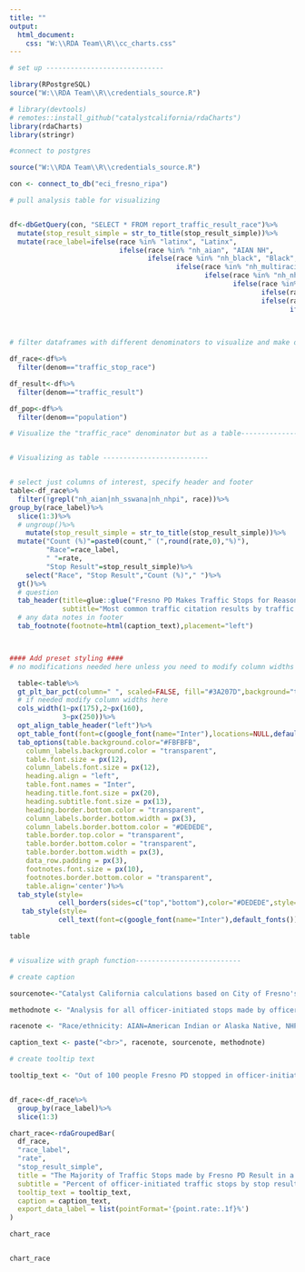 ```yaml
---
title: ""
output:
  html_document:
    css: "W:\\RDA Team\\R\\cc_charts.css"
---
```

<!-- link to Google Font -->
<link href="https://fonts.googleapis.com/css2?family=Inter:wght@100;200;300;400;500;600;700;800;900&display=swap" rel="stylesheet">

```r

# set up -----------------------------

library(RPostgreSQL)
source("W:\\RDA Team\\R\\credentials_source.R")

# library(devtools)
# remotes::install_github("catalystcalifornia/rdaCharts") 
library(rdaCharts)
library(stringr)

#connect to postgres

source("W:\\RDA Team\\R\\credentials_source.R")

con <- connect_to_db("eci_fresno_ripa")

# pull analysis table for visualizing


df<-dbGetQuery(con, "SELECT * FROM report_traffic_result_race")%>%
  mutate(stop_result_simple = str_to_title(stop_result_simple))%>%
  mutate(race_label=ifelse(race %in% "latinx", "Latinx",
                           ifelse(race %in% "nh_aian", "AIAN NH",
                                  ifelse(race %in% "nh_black", "Black",
                                         ifelse(race %in% "nh_multiracial", "Multiracial",
                                                ifelse(race %in% "nh_nhpi", "NHPI NH",
                                                       ifelse(race %in% "nh_sswana", "SSWANA NH",
                                                              ifelse(race %in% "nh_white", "White",
                                                              ifelse(race %in% "aian_aoic", "AIAN",
                                                                     ifelse(race %in% "nhpi_aoic", "NHPI",
                                                                            ifelse(race %in% "sswana_aoic","SWANA/SA",
                                                                                   ifelse(race %in% 'nh_asian', "Asian", race))))))))))))

# filter dataframes with different denominators to visualize and make decision on which embed to use for report

df_race<-df%>%
  filter(denom=="traffic_stop_race")

df_result<-df%>%
  filter(denom=="traffic_result")

df_pop<-df%>%
  filter(denom=="population")

# Visualize the "traffic_race" denominator but as a table------------------------


# Visualizing as table --------------------------


# select just columns of interest, specify header and footer
table<-df_race%>%
  filter(!grepl("nh_aian|nh_sswana|nh_nhpi", race))%>%
group_by(race_label)%>%
  slice(1:3)%>%
  # ungroup()%>%
    mutate(stop_result_simple = str_to_title(stop_result_simple))%>%
  mutate("Count (%)"=paste0(count," (",round(rate,0),"%)"),
         "Race"=race_label,
         " "=rate,
         "Stop Result"=stop_result_simple)%>%
    select("Race", "Stop Result","Count (%)"," ")%>%
  gt()%>%
  # question
  tab_header(title=glue::glue("Fresno PD Makes Traffic Stops for Reasons That Do Not Improve Safety"),
             subtitle="Most common traffic citation results by traffic stop type")%>%
  # any data notes in footer
  tab_footnote(footnote=html(caption_text),placement="left")



#### Add preset styling ####  
# no modifications needed here unless you need to modify column widths

  table<-table%>%
  gt_plt_bar_pct(column=" ", scaled=FALSE, fill="#3A207D",background="transparent")%>%
  # if needed modify column widths here
  cols_width(1~px(175),2~px(160),
             3~px(250))%>%
  opt_align_table_header("left")%>%
  opt_table_font(font=c(google_font(name="Inter"),locations=NULL,default_fonts()))%>%
  tab_options(table.background.color="#FBFBFB",
    column_labels.background.color = "transparent",
    table.font.size = px(12),
    column_labels.font.size = px(12),
    heading.align = "left",
    table.font.names = "Inter",
    heading.title.font.size = px(20),
    heading.subtitle.font.size = px(13),
    heading.border.bottom.color = "transparent",
    column_labels.border.bottom.width = px(3),
    column_labels.border.bottom.color = "#DEDEDE",
    table.border.top.color = "transparent",
    table.border.bottom.color = "transparent",
    table.border.bottom.width = px(3),
    data_row.padding = px(3),
    footnotes.font.size = px(10),
    footnotes.border.bottom.color = "transparent",
    table.align='center')%>%
  tab_style(style=
            cell_borders(sides=c("top","bottom"),color="#DEDEDE",style="solid",weight=px(1)),locations=cells_body())%>%
   tab_style(style=
            cell_text(font=c(google_font(name="Inter"),default_fonts()),weight=900, color="black"),locations=cells_title())

table


# visualize with graph function--------------------------

# create caption 

sourcenote<-"Catalyst California calculations based on City of Fresno's Police Stop Data (2022), catalystcalifornia.org, 2024. "

methodnote <- "Analysis for all officer-initiated stops made by officers in 2022."

racenote <- "Race/ethnicity: AIAN=American Indian or Alaska Native, NHPI=Native Hawaiian or Pacific Islander, SWANA/SA=Southwest Asian (Middle Eastern) or North African, or South Asian."

caption_text <- paste("<br>", racenote, sourcenote, methodnote)

# create tooltip text

tooltip_text <- "Out of 100 people Fresno PD stopped in officer-initiated traffic stops of people Fresno PD perceived as <b>{point.race_label}</b>,  <b>{point.rate:.1f}%</b> of those stops resulted in <b>{point.stop_result_simple}</b>, or a total of <b>{point.count:.1f}</b> stops."


df_race<-df_race%>%
  group_by(race_label)%>%
  slice(1:3)

chart_race<-rdaGroupedBar(
  df_race,
  "race_label",
  "rate",
  "stop_result_simple",
  title = "The Majority of Traffic Stops made by Fresno PD Result in a Citation",
  subtitle = "Percent of officer-initiated traffic stops by stop result",
  tooltip_text = tooltip_text,
  caption = caption_text,
  export_data_label = list(pointFormat='{point.rate:.1f}%') 
)

chart_race



```

```r
chart_race

```
<script>
  widg = document.getElementsByClassName('html-widget'); //find widgets
  for (let i = 0; i < widg.length; i++) { //loop through
    document.getElementsByClassName('highchart')[i].style.width = '100%'; //adjust width
    document.getElementsByClassName('highchart')[i].style.height = '100%'; //adjust height
  }
</script>